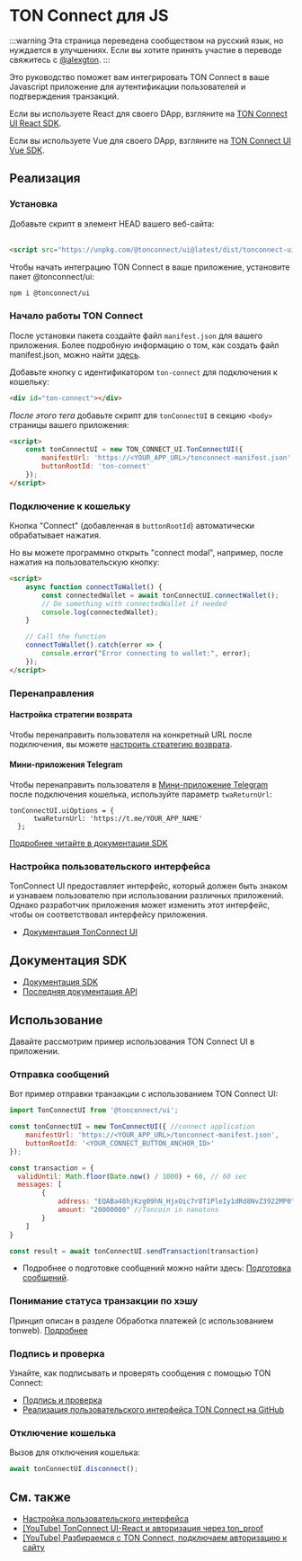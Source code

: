 
# TON Connect для JS

:::warning
Эта страница переведена сообществом на русский язык, но нуждается в улучшениях. Если вы хотите принять участие в переводе свяжитесь с [@alexgton](https://t.me/alexgton).
:::

Это руководство поможет вам интегрировать TON Connect в ваше Javascript приложение для аутентификации пользователей и подтверждения транзакций.

Если вы используете React для своего DApp, взгляните на [TON Connect UI React SDK](/v3/guidelines/ton-connect/frameworks/react).

Если вы используете Vue для своего DApp, взгляните на [TON Connect UI Vue SDK](/v3/guidelines/ton-connect/frameworks/vue).

## Реализация

### Установка

<Tabs groupId="Installation">
  <TabItem value="CDN" label="CDN">
Добавьте скрипт в элемент HEAD вашего веб-сайта:
    <br/>
    <br/>

```html
<script src="https://unpkg.com/@tonconnect/ui@latest/dist/tonconnect-ui.min.js"></script>
```

</TabItem>
  <TabItem value="NPM" label="NPM">
    Чтобы начать интеграцию TON Connect в ваше приложение, установите пакет @tonconnect/ui:

```bash npm2yarn
npm i @tonconnect/ui
```

</TabItem>
</Tabs>

### Начало работы TON Connect

После установки пакета создайте файл `manifest.json` для вашего приложения. Более подробную информацию о том, как создать файл manifest.json, можно найти [здесь](/v3/guidelines/ton-connect/guidelines/creating-manifest).

Добавьте кнопку с идентификатором `ton-connect` для подключения к кошельку:

```html
<div id="ton-connect"></div>
```

_После этого тега_ добавьте скрипт для `tonConnectUI` в секцию `<body>` страницы вашего приложения:

```html
<script>
    const tonConnectUI = new TON_CONNECT_UI.TonConnectUI({
        manifestUrl: 'https://<YOUR_APP_URL>/tonconnect-manifest.json',
        buttonRootId: 'ton-connect'
    });
</script>
```

### Подключение к кошельку

Кнопка "Connect" (добавленная в `buttonRootId`) автоматически обрабатывает нажатия.

Но вы можете программно открыть "connect modal", например, после нажатия на пользовательскую кнопку:

```html
<script>
    async function connectToWallet() {
        const connectedWallet = await tonConnectUI.connectWallet();
        // Do something with connectedWallet if needed
        console.log(connectedWallet);
    }

    // Call the function
    connectToWallet().catch(error => {
        console.error("Error connecting to wallet:", error);
    });
</script>
```

### Перенаправления

#### Настройка стратегии возврата

Чтобы перенаправить пользователя на конкретный URL после подключения, вы можете [настроить стратегию возврата](https://github.com/ton-connect/sdk/tree/main/packages/ui#add-the-return-strategy).

#### Мини-приложения Telegram

Чтобы перенаправить пользователя в [Мини-приложение Telegram](/v3/guidelines/dapps/tma/overview) после подключения кошелька, используйте параметр `twaReturnUrl`:

```tsx
tonConnectUI.uiOptions = {
      twaReturnUrl: 'https://t.me/YOUR_APP_NAME'
  };
```

[Подробнее читайте в документации SDK](https://github.com/ton-connect/sdk/tree/main/packages/ui#use-inside-twa-telegram-web-app)

### Настройка пользовательского интерфейса

TonConnect UI предоставляет интерфейс, который должен быть знаком и узнаваем пользователю при использовании различных приложений. Однако разработчик приложения может изменить этот интерфейс, чтобы он соответствовал интерфейсу приложения.

- [Документация TonConnect UI](https://github.com/ton-connect/sdk/tree/main/packages/ui#ui-customisation)

## Документация SDK

- [Документация SDK](https://github.com/ton-connect/sdk/blob/main/packages/ui/README.md)
- [Последняя документация API](https://ton-connect.github.io/sdk/modules/_tonconnect_ui.html)

## Использование

Давайте рассмотрим пример использования TON Connect UI в приложении.

### Отправка сообщений

Вот пример отправки транзакции с использованием TON Connect UI:

```js
import TonConnectUI from '@tonconnect/ui';

const tonConnectUI = new TonConnectUI({ //connect application
    manifestUrl: 'https://<YOUR_APP_URL>/tonconnect-manifest.json',
    buttonRootId: '<YOUR_CONNECT_BUTTON_ANCHOR_ID>'
});

const transaction = {
  validUntil: Math.floor(Date.now() / 1000) + 60, // 60 sec
  messages: [
        {
            address: "EQABa48hjKzg09hN_HjxOic7r8T1PleIy1dRd8NvZ3922MP0", // destination address
            amount: "20000000" //Toncoin in nanotons
        }
    ]
}

const result = await tonConnectUI.sendTransaction(transaction)
```

- Подробнее о подготовке сообщений можно найти здесь: [Подготовка сообщений](/v3/guidelines/ton-connect/guidelines/preparing-messages).

### Понимание статуса транзакции по хэшу

Принцип описан в разделе Обработка платежей (с использованием tonweb). [Подробнее](/v3/guidelines/dapps/asset-processing/payments-processing#check-contracts-transactions)

### Подпись и проверка

Узнайте, как подписывать и проверять сообщения с помощью TON Connect:

- [Подпись и проверка](/v3/guidelines/ton-connect/guidelines/verifying-signed-in-users)
- [Реализация пользовательского интерфейса TON Connect на GitHub](https://github.com/ton-connect/sdk/tree/main/packages/ui#add-connect-request-parameters-ton_proof)

### Отключение кошелька

Вызов для отключения кошелька:

```js
await tonConnectUI.disconnect();
```

## См. также

- [Настройка пользовательского интерфейса](https://github.com/ton-connect/sdk/tree/main/packages/ui#ui-customisation)
- [[YouTube] TonConnect UI-React и авторизация через ton_proof](https://youtu.be/wIMbkJHv0Fs?list=PLyDBPwv9EPsCJ226xS5_dKmXXxWx1CKz_&t=1747)
- [[YouTube] Разбираемся с TON Connect, подключаем авторизацию к сайту](https://www.youtube.com/watch?v=HUQ1DPfFxG4&list=PLyDBPwv9EPsAIWi8vgic9kiV3KF_wvIcz&index=4)
